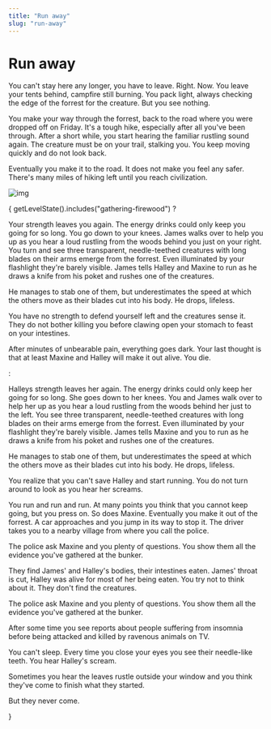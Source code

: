 ```yaml
---
title: "Run away"
slug: "run-away"
---
```


# Run away

You can't stay here any longer, you have to leave. Right. Now. You leave your tents behind, campfire still burning. You pack light, always checking the edge of the forrest for the creature. But you see nothing.

You make your way through the forrest, back to the road where you were dropped off on Friday. It's a tough hike, especially after all you've been through. After a short while, you start hearing the familiar rustling sound again. The creature must be on your trail, stalking you. You keep moving quickly and do not look back.

Eventually you make it to the road. It does not make you feel any safer. There's many miles of hiking left until you reach civilization.

![img](./vlad-bagacian-dw3BjNPOKsU-unsplash.jpg)

{
    getLevelState().includes("gathering-firewood") 
        ? <div>
            <p>Your strength leaves you again. The energy drinks could only keep you going for so long. You go down to your knees. James walks over to help you up as you hear a loud rustling from the woods behind you just on your right. You turn and see three transparent, needle-teethed creatures with long blades on their arms emerge from the forrest. Even illuminated by your flashlight they're barely visible. James tells Halley and Maxine to run as he draws a knife from his poket and rushes one of the creatures.</p> 
            <p>He manages to stab one of them, but underestimates the speed at which the others move as their blades cut into his body. He drops, lifeless.</p>
            <p>You have no strength to defend yourself left and the creatures sense it. They do not bother killing you before clawing open your stomach to feast on your intestines.</p>
            <p>After minutes of unbearable pain, everything goes dark. Your last thought is that at least Maxine and Halley will make it out alive. You die.</p>
        </div> 
        : <div>
            <p>Halleys strength leaves her again. The energy drinks could only keep her going for so long. She goes down to her knees. You and James walk over to help her up as you hear a loud rustling from the woods behind her just to the left. You see three transparent, needle-teethed creatures with long blades on their arms emerge from the forrest. Even illuminated by your flashlight they're barely visible. James tells Maxine and you to run as he draws a knife from his poket and rushes one of the creatures.</p>
            <p>He manages to stab one of them, but underestimates the speed at which the others move as their blades cut into his body. He drops, lifeless.</p>
            <p>You realize that you can't save Halley and start running. You do not turn around to look as you hear her screams.</p>
            <p>You run and run and run. At many points you think that you cannot keep going, but you press on. So does Maxine. Eventually you make it out of the forrest. A car approaches and you jump in its way to stop it. The driver takes you to a nearby village from where you call the police.</p>
            <p>The police ask Maxine and you plenty of questions. You show them all the evidence you've gathered at the bunker.</p>
            <p>They find James' and Halley's bodies, their intestines eaten. James' throat is cut, Halley was alive for most of her being eaten. You try not to think about it. They don't find the creatures.</p>
            <p>The police ask Maxine and you plenty of questions. You show them all the evidence you've gathered at the bunker.</p>
            <p>After some time you see reports about people suffering from insomnia before being attacked and killed by ravenous animals on TV.</p>
            <p>You can't sleep. Every time you close your eyes you see their needle-like teeth. You hear Halley's scream.</p>
            <p>Sometimes you hear the leaves rustle outside your window and you think they've come to finish what they started.</p>
            <p>But they never come.</p>
        </div>
}
